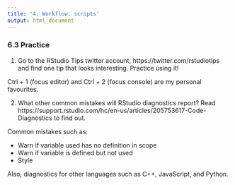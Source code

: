 ```yaml
---
title: '4. Workflow: scripts'
output: html_document
---
```


### 6.3 Practice

1. Go to the RStudio Tips twitter account, https://twitter.com/rstudiotips and find one tip that looks interesting. Practice using it!

Ctrl + 1 (focus editor) and Ctrl + 2 (focus console) are my personal favourites.

2. What other common mistakes will RStudio diagnostics report? Read https://support.rstudio.com/hc/en-us/articles/205753617-Code-Diagnostics to find out.

Common mistakes such as:

* Warn if variable used has no definition in scope  
* Warn if variable is defined but not used  
* Style

Also, diagnostics for other languages such as C++, JavaScript, and Python.